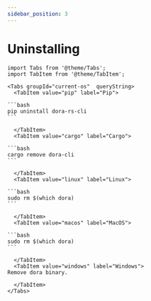 ```yaml
---
sidebar_position: 3
---
```


# Uninstalling

````mdx-code-block
import Tabs from '@theme/Tabs';
import TabItem from '@theme/TabItem';

<Tabs groupId="current-os"  queryString>
  <TabItem value="pip" label="Pip">

```bash
pip uninstall dora-rs-cli
```

  </TabItem>
  <TabItem value="cargo" label="Cargo">

```bash
cargo remove dora-cli
```

  </TabItem>
  <TabItem value="linux" label="Linux">

```bash
sudo rm $(which dora)
```

  </TabItem>
  <TabItem value="macos" label="MacOS">

```bash
sudo rm $(which dora)
```

  </TabItem>
  <TabItem value="windows" label="Windows">
Remove dora binary.

  </TabItem>
</Tabs>
````
